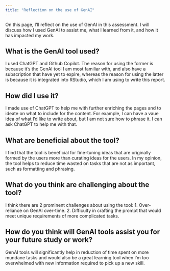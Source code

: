 ```yaml
---
title: "Reflection on the use of GenAI"
---
```


On this page, I'll reflect on the use of GenAI in this assessment. I will discuss how I used GenAI to assist me, what I learned from it, and how it has impacted my work.

## What is the GenAI tool used?
I used ChatGPT and Github Copilot. The reason for using the former is because it's the GenAI tool I am most familiar with, and also have a subscription that have yet to expire, whereas the reason for using the latter is because it is integrated into RStudio, which I am using to write this report.

## How did I use it?
I made use of ChatGPT to help me with further enriching the pages and to ideate on what to include for the content. For example, I can have a vaue idea of what I'd like to write about, but I am not sure how to phrase it. I can ask ChatGPT to help me with that.

## What are beneficial about the tool?
I find that the tool is beneficial for fine-tuning ideas that are originally formed by the users more than curating ideas for the users. In my opinion, the tool helps to reduce time wasted on tasks that are not as important, such as formatting and phrasing.

## What do you think are challenging about the tool?
I think there are 2 prominent challenges about using the tool:
1. Over-reliance on GenAI over-time.
2. Difficulty in crafting the prompt that would meet unique requirements of more complicated tasks.

## How do you think will GenAI tools assist you for your future study or work?
GenAI tools will significantly help in reduction of time spent on more mundane tasks and would also be a great learning tool when I'm too overwhelmed with new information required to pick up a new skill.
